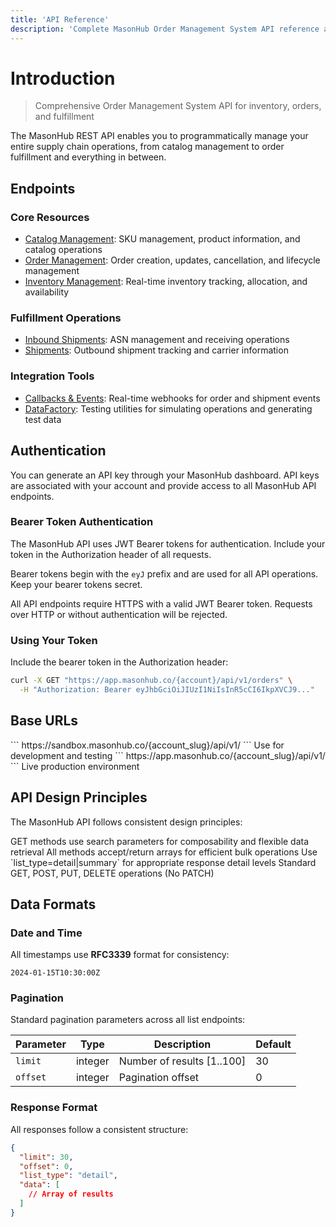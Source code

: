 ```yaml
---
title: 'API Reference'
description: 'Complete MasonHub Order Management System API reference and documentation'
---
```


# Introduction

> Comprehensive Order Management System API for inventory, orders, and fulfillment

The MasonHub REST API enables you to programmatically manage your entire supply chain operations, from catalog management to order fulfillment and everything in between.

## Endpoints

### Core Resources
* [Catalog Management](/api-reference/catalog): SKU management, product information, and catalog operations
* [Order Management](/api-reference/orders): Order creation, updates, cancellation, and lifecycle management  
* [Inventory Management](/api-reference/inventory): Real-time inventory tracking, allocation, and availability

### Fulfillment Operations
* [Inbound Shipments](/api-reference/inbound-shipments): ASN management and receiving operations
* [Shipments](/api-reference/shipments): Outbound shipment tracking and carrier information

### Integration Tools
* [Callbacks & Events](/api-reference/callbacks): Real-time webhooks for order and shipment events
* [DataFactory](/api-reference/datafactory): Testing utilities for simulating operations and generating test data

## Authentication

You can generate an API key through your MasonHub dashboard. API keys are associated with your account and provide access to all MasonHub API endpoints.

### Bearer Token Authentication

The MasonHub API uses JWT Bearer tokens for authentication. Include your token in the Authorization header of all requests.

Bearer tokens begin with the `eyJ` prefix and are used for all API operations. Keep your bearer tokens secret.

<Note>
All API endpoints require HTTPS with a valid JWT Bearer token. Requests over HTTP or without authentication will be rejected.
</Note>

### Using Your Token

Include the bearer token in the Authorization header:

```bash
curl -X GET "https://app.masonhub.co/{account}/api/v1/orders" \
  -H "Authorization: Bearer eyJhbGciOiJIUzI1NiIsInR5cCI6IkpXVCJ9..."
```

## Base URLs

<Tabs>
  <Tab title="Sandbox">
    ```
    https://sandbox.masonhub.co/{account_slug}/api/v1/
    ```
    Use for development and testing
  </Tab>
  <Tab title="Production">
    ```
    https://app.masonhub.co/{account_slug}/api/v1/
    ```
    Live production environment
  </Tab>
</Tabs>

## API Design Principles

The MasonHub API follows consistent design principles:

<CardGroup cols={2}>
  <Card
    title="Search-First Design"
    icon="magnifying-glass"
  >
    GET methods use search parameters for composability and flexible data retrieval
  </Card>
  <Card
    title="Batch Operations"
    icon="layer-group"
  >
    All methods accept/return arrays for efficient bulk operations
  </Card>
  <Card
    title="Flexible Responses"
    icon="toggle-on"
  >
    Use `list_type=detail|summary` for appropriate response detail levels
  </Card>
  <Card
    title="RESTful Design"
    icon="code"
  >
    Standard GET, POST, PUT, DELETE operations (No PATCH)
  </Card>
</CardGroup>

## Data Formats

### Date and Time
All timestamps use **RFC3339** format for consistency:
```
2024-01-15T10:30:00Z
```

### Pagination
Standard pagination parameters across all list endpoints:

| Parameter | Type | Description | Default |
|-----------|------|-------------|---------|
| `limit` | integer | Number of results [1..100] | 30 |
| `offset` | integer | Pagination offset | 0 |

### Response Format
All responses follow a consistent structure:

```json
{
  "limit": 30,
  "offset": 0,
  "list_type": "detail",
  "data": [
    // Array of results
  ]
}
```
